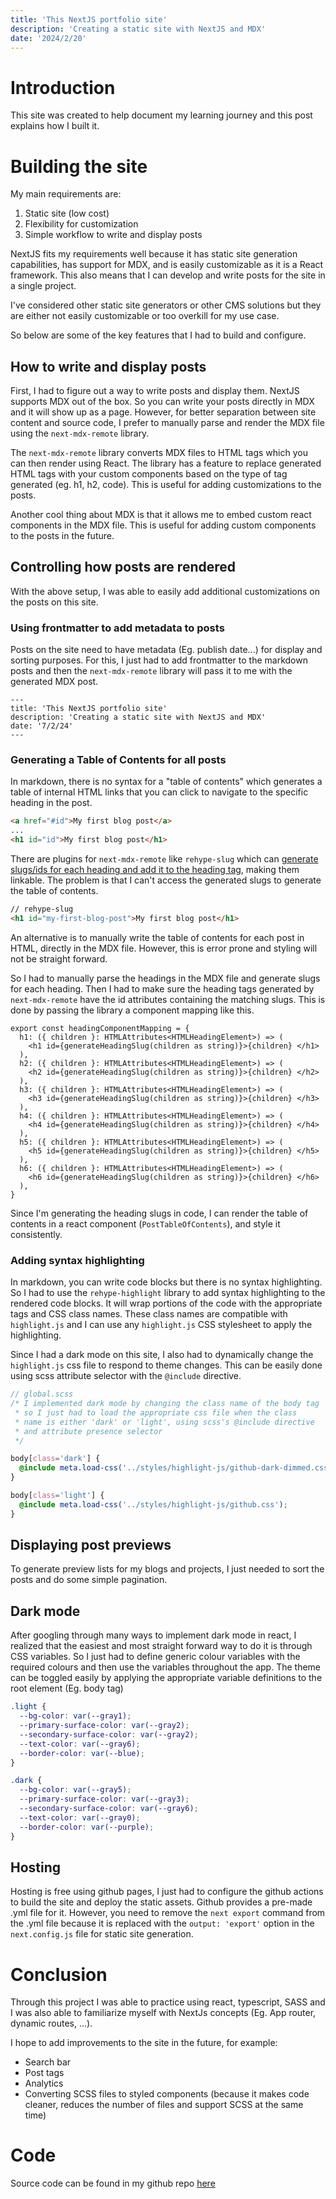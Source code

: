 ```yaml
---
title: 'This NextJS portfolio site'
description: 'Creating a static site with NextJS and MDX'
date: '2024/2/20'
---
```


# Introduction

This site was created to help document my learning journey and this post explains how I built it.

# Building the site

My main requirements are:

1. Static site (low cost)
2. Flexibility for customization
3. Simple workflow to write and display posts

NextJS fits my requirements well because it has static site generation capabilities, has support for MDX, and is easily customizable as it is a React framework. This also means that I can develop and write posts for the site in a single project.

I've considered other static site generators or other CMS solutions but they are either not easily customizable or too overkill for my use case.

So below are some of the key features that I had to build and configure.

## How to write and display posts

First, I had to figure out a way to write posts and display them. NextJS supports MDX out of the box. So you can write your posts directly in MDX and it will show up as a page. However, for better separation between site content and source code, I prefer to manually parse and render the MDX file using the `next-mdx-remote` library. 

The `next-mdx-remote` library converts MDX files to HTML tags which you can then render using React. The library has a feature to replace generated HTML tags with your custom components based on the type of tag generated (eg. h1, h2, code). This is useful for adding customizations to the posts.

Another cool thing about MDX is that it allows me to embed custom react components in the MDX file. This is useful for adding custom components to the posts in the future.

## Controlling how posts are rendered

With the above setup, I was able to easily add additional customizations on the posts on this site.

### Using frontmatter to add metadata to posts

Posts on the site need to have metadata (Eg. publish date...) for display and sorting purposes. For this, I just had to add frontmatter to the markdown posts and then the `next-mdx-remote` library will pass it to me with the generated MDX post.

```mdx
---
title: 'This NextJS portfolio site'
description: 'Creating a static site with NextJS and MDX'
date: '7/2/24'
---
```

### Generating a Table of Contents for all posts

In markdown, there is no syntax for a "table of contents" which generates a table of internal HTML links that you can click to navigate to the specific heading in the post.

```html
<a href="#id">My first blog post</a>
...
<h1 id="id">My first blog post</h1>
```

There are plugins for `next-mdx-remote` like `rehype-slug` which can [generate slugs/ids for each heading and add it to the heading tag](https://mikebifulco.com/posts/mdx-auto-link-headings-with-rehype-slug#step-1-generate-ids-for-all-headings-automatically-with-rehype-slug), making them linkable. The problem is that I can't access the generated slugs to generate the table of contents.

```html
// rehype-slug 
<h1 id="my-first-blog-post">My first blog post</h1>
```

An alternative is to manually write the table of contents for each post in HTML, directly in the MDX file. However, this is error prone and styling will not be straight forward.

So I had to manually parse the headings in the MDX file and generate slugs for each heading. Then I had to make sure the heading tags generated by `next-mdx-remote` have the id attributes containing the matching slugs. This is done by passing the library a component mapping like this.

```tsx
export const headingComponentMapping = {
  h1: ({ children }: HTMLAttributes<HTMLHeadingElement>) => (
    <h1 id={generateHeadingSlug(children as string)}>{children} </h1>
  ),
  h2: ({ children }: HTMLAttributes<HTMLHeadingElement>) => (
    <h2 id={generateHeadingSlug(children as string)}>{children} </h2>
  ),
  h3: ({ children }: HTMLAttributes<HTMLHeadingElement>) => (
    <h3 id={generateHeadingSlug(children as string)}>{children} </h3>
  ),
  h4: ({ children }: HTMLAttributes<HTMLHeadingElement>) => (
    <h4 id={generateHeadingSlug(children as string)}>{children} </h4>
  ),
  h5: ({ children }: HTMLAttributes<HTMLHeadingElement>) => (
    <h5 id={generateHeadingSlug(children as string)}>{children} </h5>
  ),
  h6: ({ children }: HTMLAttributes<HTMLHeadingElement>) => (
    <h6 id={generateHeadingSlug(children as string)}>{children} </h6>
  ),
}
```

Since I'm generating the heading slugs in code, I can render the table of contents in a react component (`PostTableOfContents`), and style it consistently.

### Adding syntax highlighting

In markdown, you can write code blocks but there is no syntax highlighting. So I had to use the `rehype-highlight` library to add syntax highlighting to the rendered code blocks. It will wrap portions of the code with the appropriate tags and CSS class names. These class names are compatible with `highlight.js` and I can use any `highlight.js` CSS stylesheet to apply the highlighting.

Since I had a dark mode on this site, I also had to dynamically change the `highlight.js` css file to respond to theme changes. This can be easily done using scss attribute selector with the `@include` directive.

```scss
// global.scss
/* I implemented dark mode by changing the class name of the body tag
 * so I just had to load the appropriate css file when the class
 * name is either 'dark' or 'light', using scss's @include directive
 * and attribute presence selector
 */

body[class='dark'] {
  @include meta.load-css('../styles/highlight-js/github-dark-dimmed.css');
}

body[class='light'] {
  @include meta.load-css('../styles/highlight-js/github.css');
}
```

## Displaying post previews

To generate preview lists for my blogs and projects, I just needed to sort the posts and do some simple pagination.

## Dark mode

After googling through many ways to implement dark mode in react, I realized that the easiest and most straight forward way to do it is through CSS variables. So I just had to define generic colour variables with the required colours and then use the variables throughout the app. The theme can be toggled easily by applying the appropriate variable definitions to the root element (Eg. body tag)

```scss
.light {
  --bg-color: var(--gray1);
  --primary-surface-color: var(--gray2);
  --secondary-surface-color: var(--gray2);
  --text-color: var(--gray6);
  --border-color: var(--blue);
}

.dark {
  --bg-color: var(--gray5);
  --primary-surface-color: var(--gray3);
  --secondary-surface-color: var(--gray6);
  --text-color: var(--gray0);
  --border-color: var(--purple);
}
```

## Hosting

Hosting is free using github pages, I just had to configure the github actions to build the site and deploy the static assets. Github provides a pre-made .yml file for it. However, you need to remove the `next export` command from the .yml file because it is replaced with the `output: 'export'` option in the `next.config.js` file for static site generation.

# Conclusion

Through this project I was able to practice using react, typescript, SASS and I was also able to familiarize myself with NextJs concepts (Eg. App router, dynamic routes, ...).

I hope to add improvements to the site in the future, for example:

- Search bar
- Post tags
- Analytics
- Converting SCSS files to styled components (because it makes code cleaner, reduces the number of files and support SCSS at the same time)

# Code

Source code can be found in my github repo [here](https://github.com/wmwm101010/wmwm101010.github.io)
